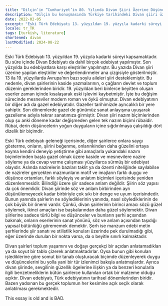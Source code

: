 ```yaml
---
title: "Dilçin’in “Cumhuriyet’in 80. Yılında Divan Şiiri Üzerine Düşünceler” Adlı Yazısının Özeti"
description: "Dilçin bu konuşmasında Türkiye tarihindeki Divan şiiri üzerine düşüncelerini belirtmektedir."
date: 2022-02-05
excerpt: "Eski Türk Edebiyatı 13. yüzyıldan 19. yüzyıla kadarki süreyi kapsamaktadır. Bu süre içinde Divan Edebiyatı da dahil birçok edebiyat yapılmıştır. Son yüzyılda bu edebiyatlara karşı eleştiriler yapılmıştır. Bu yazıda Divan şiiri üzerine yapılan eleştiriler ve değerlendirmeler ana çizgisiyle gösterilmiştir. 13 ila 19. yüzyıllarda Avrupa’nın bazı soylu aileleri şiiri desteklemiştir. Bu nedenle, divan şairlerinin kaside yazmalarının, o çağların devlet ve toplum düzenin gereklerinden biridir. 19. yüzyıldan beri binlerce beyitten oluşan eserler zaman içinde kısalaşarak eski işlevini kaybetmiştir. İşte bu değişim sürecinde mesneviler modern roman ve öykü olmuştur. Divan edebiyatının bir diğer adı da gazel edebiyatıdır. Gazeller tarihimizde ayrıcalıklı bir yere sahiptir. Son dönemlerde gazel de günümüz sanat anlayışına uyuşarak gazelleme adıyla tekrar sanatımıza girmiştir. Divan şiiri nazım biçimlerinden olup şu anki döneme kadar değişmeden gelen tek nazım biçimi rübaidir. Rübai, derin düşüncelerin yoğun duyguların içine sığdırılmaya çalışıldığı dört dizelik bir biçimdir."
locale: tr_TR
tags: [turkish, literature]
shortened: divan
lastModified: 2024-08-22
---
```

Eski Türk Edebiyatı 13. yüzyıldan 19. yüzyıla kadarki süreyi kapsamaktadır. Bu süre içinde Divan Edebiyatı da dahil birçok edebiyat yapılmıştır. Son yüzyılda bu edebiyatlara karşı eleştiriler yapılmıştır. Bu yazıda Divan şiiri üzerine yapılan eleştiriler ve değerlendirmeler ana çizgisiyle gösterilmiştir. 13 ila 19. yüzyıllarda Avrupa’nın bazı soylu aileleri şiiri desteklemiştir. Bu nedenle, divan şairlerinin kaside yazmalarının, o çağların devlet ve toplum düzenin gereklerinden biridir. 19. yüzyıldan beri binlerce beyitten oluşan eserler zaman içinde kısalaşarak eski işlevini kaybetmiştir. İşte bu değişim sürecinde mesneviler modern roman ve öykü olmuştur. Divan edebiyatının bir diğer adı da gazel edebiyatıdır. Gazeller tarihimizde ayrıcalıklı bir yere sahiptir. Son dönemlerde gazel de günümüz sanat anlayışına uyuşarak gazelleme adıyla tekrar sanatımıza girmiştir. Divan şiiri nazım biçimlerinden olup şu anki döneme kadar değişmeden gelen tek nazım biçimi rübaidir. Rübai, derin düşüncelerin yoğun duyguların içine sığdırılmaya çalışıldığı dört dizelik bir biçimdir. 

Eski Türk edebiyatı geleneği içerisinde, diğer şairlerce onlara saygı gösterme, onların, şiirini beğenme, onlarınkinden daha güzelini ortaya koyma kendini deneyip yetiştirme gibi amaçlarla yukarıdaki nazım biçimlerinden başta gazel olmak üzere kaside ve mesnevilere nazire söyleme ya da cevap verme çalışması yüzyıllarca sürmüş bir edebiyat olayıdır. Aslında nazirelerin bazıları taklit ya da özenti niteliğinde sayılabilse de nazireler gerçekten mazmunların motif ve imajların farklı duygu ve düşünce ortamları, farklı söyleyiş ve anlatım biçimleri içerisinde yeniden düzenlenmesidir. Bilindiği üzere şiir sadece anlam değildir. Şiirin söz yapısı da çok önemlidir. Divan şiirinde söz ve anlam birbirinden ayrı düşünülemeyecek kadar birbiriyle çok sıkı bir denge ve uyum içerisindedir. Bunun yanında şairlerin ne söylediklerinin yanında, nasıl söylediklerinin de çok büyük bir önemi vardır. Çünkü, divan şairlerinin birinci amacı sözü güzel söylemek, ikinci amaçları ise başkalarından daha güzel söylemektir. Divan şiirlerine sadece türlü bilgi ve düşünceler ve bunların şerhi açısından bakmak, onların eserlerinin sanat yönünü, söz ve anlam açısından taşıdığı yapısal bütünlüğü görememek demektir. Şerh ise manzum edebi metin şerhlerinde şiir sanatı ve stilistlik konuları üzerinde pek durulmadığı gibi, eğer üzerinde durulan bir nokta varsa, da o beyitle sınırlı kalmaktadır. 

Divan şairleri toplum yaşamını ve doğayı gerçekçi bir açıdan anlatamadıkları ya da soyut bir tablo çizerek anlatmaktadırlar. Oysa bunun gibi konuları işlediklerine göre somut bir tanab oluşturacak biçimde düzenleyerek duygu ve düşüncelerini bu yolla yani bir tür izlenimci bakışla anlatmışlardır. Ayrıca divan şiirinde, sevgilinin güzellik ögelerine ilişkin ya da benzeri konularla ilgili benzetmeliklerin bütün şairlerce kullanılan ortak bir malzeme olduğu açıktır. Divan edebiyatı, Türk edebiyatının tarihsel dönemlerinden biridir. Bazen yadsınan bu gerçek toplumun her kesimine açık seçik olarak anlatılması gerekmektedir. 

This essay is old and is BAD.